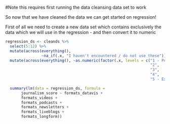 #Note this requires first running the data cleansing data set to work

So now that we have cleaned the data we can get started on regression!

First of all we need to create a new data set which contains exclusively the data
which we will use in the regression - and then convert it to numeric

```r
regression_ds <- cleands %>% 
  select(5:12) %>% 
  mutate(across(everything(), 
                ~na_if(.x, "I haven't encountered / do not use these"))) %>% 
  mutate(across(everything(), ~as.numeric(factor(.x, levels = c("1 - Poor",
                                                                "2",
                                                                "3",
                                                                "4",
                                                                "5 - Excellent")))))
```

```r

  summary(lm(data = regression_ds, formula =
       journalism_score ~ formats_datavis +
       formats_videos +
       formats_podcasts +
       formats_newsletters +
       formats_liveblogs +
       formats_longform))
```
